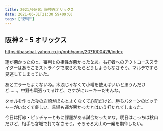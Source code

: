 ```yaml
---
title: 2021/06/01 阪神VSオリックス
date: 2021-06-01T21:30:59+09:00
tags: ["野球"]
---
```


## 阪神 2 - 5 オリックス

https://baseball.yahoo.co.jp/npb/game/2021000429/index

運が悪かったのと、審判との相性が悪かったなあ。右打者へのアウトコーススライダーはあそこをストライクで取られたらどうしようもなさそう。マルテですら見逃してしまっていた。

あとエラーもよくないね。木浪じゃなくて小幡を使えばいいと思うんだけど……。中野も頑張ってるけど、さすがにルーキーだもんな。

タオルを作った後の岩崎がほんとよくなくて心配だけど、勝ちパターンのピッチャーがいなくて厳しい。馬場も運が悪かったとはいえ打たれてしまった。

今日は打線・ピッチャーともに課題がある試合だったかな。明日はこっちは秋山だけど、相手も宮城で打てなさそう。そろそろ大山の一発を期待したい。